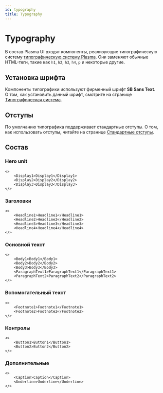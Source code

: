 ```yaml
---
id: typography
title: Typography
---
```


# Typography
В состав Plasma UI входят компоненты, реализующие типографическую систему [типографическую систему Plasma](../design/typography).
Они заменяют обычные HTML-теги, такие как `h1`, `h2`, `h3`, `h4`, `p` и некоторые другие.

## Установка шрифта
Компоненты типографики используют фирменный шрифт **SB Sans Text**.
О том, как установить данный шрифт, смотрите на странице [Типографическая система](../design/typography#установка-шрифта).

## Отступы
По умолчанию типографика поддерживает стандартные отступы.
О том, как использовать отступы, читайте на странице [Стандартные отступы](../design/spacing#встроенные-отступы-в-типографике).

## Состав

### Hero unit
```tsx live
<>
    <Display1>Display1</Display1>
    <Display2>Display2</Display2>
    <Display3>Display3</Display3>
</>
```

### Заголовки
```tsx live
<>
    <Headline1>Headline1</Headline1>
    <Headline2>Headline2</Headline2>
    <Headline3>Headline3</Headline3>
    <Headline4>Headline4</Headline4>
</>
```

### Основной текст
```tsx live
<>
    <Body1>Body1</Body1>
    <Body2>Body2</Body2>
    <Body3>Body3</Body3>
    <ParagraphText1>ParagraphText1</ParagraphText1>
    <ParagraphText2>ParagraphText2</ParagraphText2>
</>
```

### Вспомогательный текст
```tsx live
<>
    <Footnote1>Footnote1</Footnote1>
    <Footnote2>Footnote2</Footnote2>
</>
```

### Контролы
```tsx live
<>
    <Button1>Button1</Button1>
    <Button2>Button2</Button2>
</>
```

### Дополнительные
```tsx live
<>
    <Caption>Caption</Caption>
    <Underline>Underline</Underline>
</>
```

